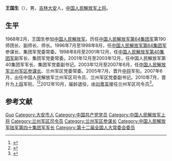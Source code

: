 {{Otheruses|王国生|other=同名或類似名的其它條目描述}}
'''王国生'''（{{bd|1947年|||catIdx=W}}），男，[[吉林省|吉林]][[大安市|大安]]人，[[中国人民解放军上将|中国人民解放军上将]]。

== 生平 ==
1968年2月，王国生参加[[中国人民解放军|中国人民解放军]]。历任[[中国人民解放军第64集团军|中国人民解放军第64集团军]]第190师团长、副师长、师长。1996年7月至1998年8月，任[[中国人民解放军第64集团军|中国人民解放军第64集团军]]参谋长、集团军党委常委。1998年8月至2001年12月，任[[中国人民解放军第40集团军|中国人民解放军第40集团军]]副军长、集团军党委常委。2001年12月至2003年12月，任中国人民解放军第40集团军军长、集团军党委副书记。2003年12月至2007年6月，任[[中国人民解放军兰州军区|中国人民解放军兰州军区]][[参谋长|参谋长]]、兰州军区党委常委。2005年7月，晋升[[中国人民解放军中将|中将]]军衔。2007年6月，出任中国人民解放军兰州军区司令员、兰州军区党委副书记。2010年7月，晋升为[[中国人民解放军上将|上将]]军衔。<ref>{{cite web | language = zh-hans | publisher = 新浪网 | title = 兰州军区司令员王国生等11人晋升上将 | url = http://news.sina.com.cn/c/2010-07-20/000017833888s.shtml | author =  | date = 2010年7月20日 | accessdate = 2010年7月20日 | archive-date = 2016年8月3日 | archive-url = https://web.archive.org/web/20160803171506/http://news.sina.com.cn/c/2010-07-20/000017833888s.shtml | dead-url = no }}</ref><ref>{{Cite web |url=http://sjfm.xilu.com/wgs/ |title=王国生上将简介，西陆网，于2013-03-21查阅 |accessdate=2013-03-21 |archive-date=2013-04-06 |archive-url=https://web.archive.org/web/20130406004103/http://sjfm.xilu.com/wgs/ |dead-url=no }}</ref>2012年10月，届龄退役，由[[刘粤军|刘粤军]]接任兰州军区司令员<ref>{{cite news|title=何清成升任兰州军区参谋长|url=http://news.qq.com/a/20130103/000298.htm|accessdate=2013-01-03|publisher=腾讯新闻|archive-date=2013-01-05|archive-url=https://web.archive.org/web/20130105234225/http://news.qq.com/a/20130103/000298.htm|dead-url=no}}</ref>。

== 参考文献 ==
{{reflist}}

{{中国人民解放军上将/2010}}

{{Authority control}}
{{DEFAULTSORT:Wang王}}
[[Category:王姓|Guo]]
[[Category:大安市人|Category:大安市人]]
[[Category:中国共产党党员|Category:中国共产党党员]]
[[Category:中国人民解放军上将|Category:中国人民解放军上将]]
[[Category:兰州军区司令员|Category:兰州军区司令员]]
[[Category:兰州军区参谋长|Category:兰州军区参谋长]]
[[Category:中国人民解放军陆军第四十集团军军长|Category:中国人民解放军陆军第四十集团军军长]]
[[Category:第十二届全国人大常委会委员|Category:第十二届全国人大常委会委员]]